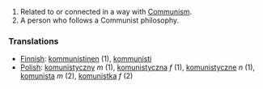#Related to or connected in a way with [[Communism]].
#A person who follows a Communist philosophy.


===Translations===
*[[Finnish]]: [[kommunistinen]] (1), [[kommunisti]]
*[[Polish]]: [[komunistyczny]] ''m'' (1), [[komunistyczna]] ''f'' (1), [[komunistyczne]] ''n'' (1), [[komunista]] ''m'' (2), [[komunistka]] ''f'' (2)
